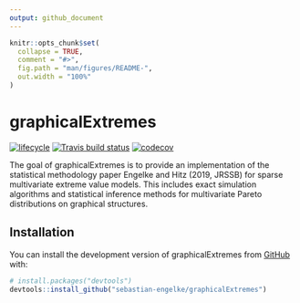 ```yaml
---
output: github_document
---
```


<!-- README.md is generated from README.Rmd. Please edit that file -->

```r
knitr::opts_chunk$set(
  collapse = TRUE,
  comment = "#>",
  fig.path = "man/figures/README-",
  out.width = "100%"
)
```
# graphicalExtremes

<!-- badges: start -->
[![lifecycle](https://img.shields.io/badge/lifecycle-maturing-blue.svg)](https://www.tidyverse.org/lifecycle/#maturing)
[![Travis build
status](https://api.travis-ci.org/sebastian-engelke/graphicalExtremes.svg?branch=master)](https://travis-ci.org/sebastian-engelke/graphicalExtremes)
[![codecov](https://codecov.io/gh/sebastian-engelke/graphicalExtremes/branch/master/graph/badge.svg)](https://codecov.io/gh/sebastian-engelke/graphicalExtremes)
<!-- badges: end -->

The goal of graphicalExtremes is to provide an implementation of the statistical 
methodology paper Engelke and Hitz (2019, JRSSB) for sparse multivariate extreme
value models. This includes exact simulation algorithms and statistical 
inference methods for multivariate Pareto distributions on graphical structures.

## Installation

<!-- You can install the released version of graphicalExtremes from [CRAN](https://CRAN.R-project.org) with: -->

<!-- ``` r -->
<!-- install.packages("graphicalExtremes") -->
<!-- ``` -->

You can install the development version of graphicalExtremes from [GitHub](https://github.com/) with:

``` r
# install.packages("devtools")
devtools::install_github("sebastian-engelke/graphicalExtremes")
```
